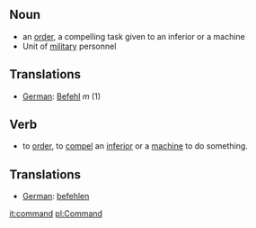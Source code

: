 ==Noun==
*an [[order]], a compelling task given to an inferior or a machine
*Unit of [[military]] personnel

==Translations==

*[[German]]: [[Befehl]] ''m'' (1)

==Verb==
*to [[order]], to [[compel]] an [[inferior]] or a [[machine]] to do something.

==Translations==

*[[German]]: [[befehlen]]

[[it:command]]
[[pl:Command]]